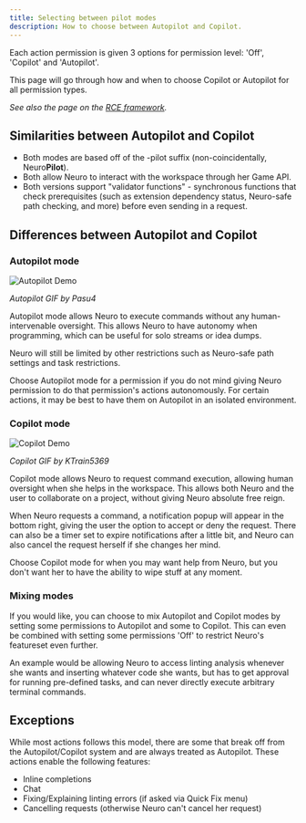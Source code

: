 ```yaml
---
title: Selecting between pilot modes
description: How to choose between Autopilot and Copilot.
---
```


Each action permission is given 3 options for permission level: 'Off', 'Copilot' and 'Autopilot'.

This page will go through how and when to choose Copilot or Autopilot for all permission types.

*See also the page on the [RCE framework](/neuropilot/reference/rce).*

## Similarities between Autopilot and Copilot

- Both modes are based off of the -pilot suffix (non-coincidentally, Neuro**Pilot**).
- Both allow Neuro to interact with the workspace through her Game API.
- Both versions support "validator functions" - synchronous functions that check prerequisites (such as extension dependency status, Neuro-safe path checking, and more) before even sending in a request.

## Differences between Autopilot and Copilot

### Autopilot mode

![Autopilot Demo](/neuropilot/demo-autopilot.gif)

*Autopilot GIF by Pasu4*

Autopilot mode allows Neuro to execute commands without any human-intervenable oversight. This allows Neuro to have autonomy when programming, which can be useful for solo streams or idea dumps.

Neuro will still be limited by other restrictions such as Neuro-safe path settings and task restrictions.

Choose Autopilot mode for a permission if you do not mind giving Neuro permission to do that permission's actions autonomously. For certain actions, it may be best to have them on Autopilot in an isolated environment.

### Copilot mode

![Copilot Demo](/neuropilot/demo-copilot.gif)

*Copilot GIF by KTrain5369*

Copilot mode allows Neuro to request command execution, allowing human oversight when she helps in the workspace. This allows both Neuro and the user to collaborate on a project, without giving Neuro absolute free reign.

When Neuro requests a command, a notification popup will appear in the bottom right, giving the user the option to accept or deny the request. There can also be a timer set to expire notifications after a little bit, and Neuro can also cancel the request herself if she changes her mind.

Choose Copilot mode for when you may want help from Neuro, but you don't want her to have the ability to wipe stuff at any moment.

### Mixing modes

If you would like, you can choose to mix Autopilot and Copilot modes by setting some permissions to Autopilot and some to Copilot.
This can even be combined with setting some permissions 'Off' to restrict Neuro's featureset even further.

An example would be allowing Neuro to access linting analysis whenever she wants and inserting whatever code she wants, but has to get approval for running pre-defined tasks, and can never directly execute arbitrary terminal commands.

## Exceptions

While most actions follows this model, there are some that break off from the Autopilot/Copilot system and are always treated as Autopilot.
These actions enable the following features:

- Inline completions
- Chat
- Fixing/Explaining linting errors (if asked via Quick Fix menu)
- Cancelling requests (otherwise Neuro can't cancel her request)